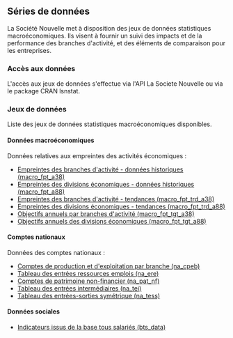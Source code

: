 ## Séries de données

La Société Nouvelle met à disposition des jeux de données statistiques macroéconomiques. Ils visent à fournir un suivi des impacts et de la performance des branches d'activité, et des éléments de comparaison pour les entreprises.

### Accès aux données

L'accès aux jeux de données s'effectue via l'API La Societe Nouvelle ou via le package CRAN lsnstat.

### Jeux de données

Liste des jeux de données statistiques macroéconomiques disponibles.

#### Données macroéconomiques

Données relatives aux empreintes des activités économiques :

- [Empreintes des branches d'activité - données historiques (macro_fpt_a38)](/docs/donnees-statistiques/jeux-de-donnees/macro_fpt_a38)
- [Empreintes des divisions économiques - données historiques (macro_fpt_a88)](/docs/donnees-statistiques/jeux-de-donnees/macro_fpt_a88)
- [Empreintes des branches d'activité - tendances (macro_fpt_trd_a38)](/docs/donnees-statistiques/jeux-de-donnees/macro_fpt_trd_a38)
- [Empreintes des divisions économiques - tendances (macro_fpt_trd_a88)](/docs/donnees-statistiques/jeux-de-donnees/macro_fpt_trd_a88)
- [Objectifs annuels par branches d'activité (macro_fpt_tgt_a38)](/docs/donnees-statistiques/jeux-de-donnees/macro_fpt_tgt_a38)
- [Objectifs annuels des divisions économiques (macro_fpt_tgt_a88)](/docs/donnees-statistiques/jeux-de-donnees/macro_fpt_tgt_a88)

#### Comptes nationaux

Données des comptes nationaux :

- [Comptes de production et d'exploitation par branche (na_cpeb)](/docs/donnees-statistiques/jeux-de-donnees/na_cpeb)
- [Tableau des entrées ressources emplois (na_ere)](/docs/donnees-statistiques/jeux-de-donnees/na_ere)
- [Comptes de patrimoine non-financier (na_pat_nf)](/docs/donnees-statistiques/jeux-de-donnees/na_pat_nf)
- [Tableau des entrées intermédiaires (na_tei)](/docs/donnees-statistiques/jeux-de-donnees/na_tei)
- [Tableau des entrées-sorties symétrique (na_tess)](/docs/donnees-statistiques/jeux-de-donnees/na_tess)

#### Données sociales

- [Indicateurs issus de la base tous salariés (bts_data)](/docs/donnees-statistiques/jeux-de-donnees/bts_data)
